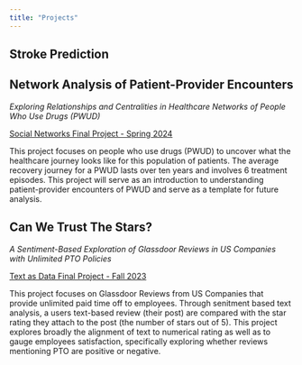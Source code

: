 ```yaml
---
title: "Projects"
---
```


## Stroke Prediction


## Network Analysis of Patient-Provider Encounters
*Exploring Relationships and Centralities in Healthcare Networks of People Who Use Drugs (PWUD)*

<a href="files/Sue-Ellen_Duffy_SN_Spring_2024.svg"
target="_blank">Social Networks Final Project - Spring 2024</a>

This project focuses on people who use drugs (PWUD) to uncover what the healthcare journey looks like for this population of patients. The average recovery journey for a PWUD lasts over ten years and involves 6 treatment episodes. This project will serve as an introduction to understanding patient-provider encounters of PWUD and serve as a template for future analysis.



## Can We Trust The Stars?
*A Sentiment-Based Exploration of Glassdoor Reviews in US Companies with Unlimited PTO Policies*

<a href="files/Sue-Ellen_Duffy_TAD_Fall_2023.svg"
target="_blank">Text as Data Final Project - Fall 2023</a>

This project focuses on Glassdoor Reviews from US Companies that provide unlimited paid time off to employees. Through senitment based text analysis, a users text-based review (their post) are compared with the star rating they attach to the post (the number of stars out of 5). This project explores broadly the alignment of text to numerical rating as well as to gauge employees satisfaction, specifically exploring whether reviews mentioning PTO are positive or negative.




